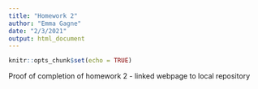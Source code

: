 ```yaml
---
title: "Homework 2"
author: "Emma Gagne"
date: "2/3/2021"
output: html_document
---
```


```r
knitr::opts_chunk$set(echo = TRUE)
```
Proof of completion of homework 2 - linked webpage to local repository
